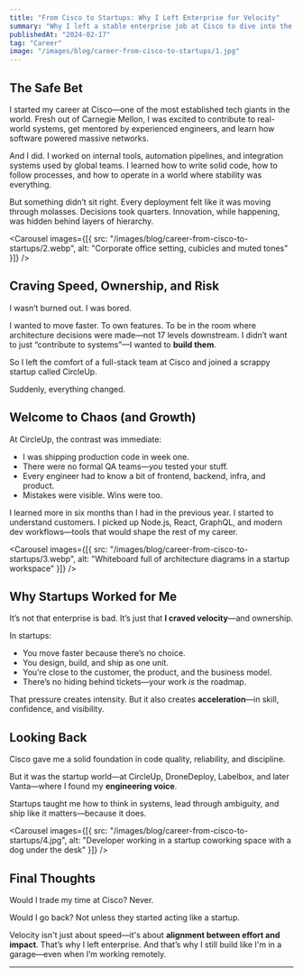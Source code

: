 ```yaml
---
title: "From Cisco to Startups: Why I Left Enterprise for Velocity"
summary: "Why I left a stable enterprise job at Cisco to dive into the chaos of early-stage startups—and how that decision shaped my engineering career."
publishedAt: "2024-02-17"
tag: "Career"
image: "/images/blog/career-from-cisco-to-startups/1.jpg"
---
```


## The Safe Bet

I started my career at Cisco—one of the most established tech giants in the world. Fresh out of Carnegie Mellon, I was excited to contribute to real-world systems, get mentored by experienced engineers, and learn how software powered massive networks.

And I did. I worked on internal tools, automation pipelines, and integration systems used by global teams. I learned how to write solid code, how to follow processes, and how to operate in a world where stability was everything.

But something didn’t sit right. Every deployment felt like it was moving through molasses. Decisions took quarters. Innovation, while happening, was hidden behind layers of hierarchy.

<Carousel
  images={[{ src: "/images/blog/career-from-cisco-to-startups/2.webp", alt: "Corporate office setting, cubicles and muted tones" }]}
/>

## Craving Speed, Ownership, and Risk

I wasn’t burned out. I was bored.

I wanted to move faster. To own features. To be in the room where architecture decisions were made—not 17 levels downstream. I didn’t want to just “contribute to systems”—I wanted to **build them**.

So I left the comfort of a full-stack team at Cisco and joined a scrappy startup called CircleUp.

Suddenly, everything changed.

## Welcome to Chaos (and Growth)

At CircleUp, the contrast was immediate:

- I was shipping production code in week one.
- There were no formal QA teams—*you* tested your stuff.
- Every engineer had to know a bit of frontend, backend, infra, and product.
- Mistakes were visible. Wins were too.

I learned more in six months than I had in the previous year. I started to understand customers. I picked up Node.js, React, GraphQL, and modern dev workflows—tools that would shape the rest of my career.

<Carousel
  images={[{ src: "/images/blog/career-from-cisco-to-startups/3.webp", alt: "Whiteboard full of architecture diagrams in a startup workspace" }]}
/>

## Why Startups Worked for Me

It’s not that enterprise is bad. It’s just that **I craved velocity**—and ownership.

In startups:
- You move faster because there’s no choice.
- You design, build, and ship as one unit.
- You’re close to the customer, the product, and the business model.
- There’s no hiding behind tickets—your work *is* the roadmap.

That pressure creates intensity. But it also creates **acceleration**—in skill, confidence, and visibility.

## Looking Back

Cisco gave me a solid foundation in code quality, reliability, and discipline.

But it was the startup world—at CircleUp, DroneDeploy, Labelbox, and later Vanta—where I found my **engineering voice**.

Startups taught me how to think in systems, lead through ambiguity, and ship like it matters—because it does.

<Carousel
  images={[{ src: "/images/blog/career-from-cisco-to-startups/4.jpg", alt: "Developer working in a startup coworking space with a dog under the desk" }]}
/>

## Final Thoughts

Would I trade my time at Cisco? Never.

Would I go back? Not unless they started acting like a startup.

Velocity isn't just about speed—it's about **alignment between effort and impact**. That’s why I left enterprise. And that’s why I still build like I'm in a garage—even when I’m working remotely.

---
